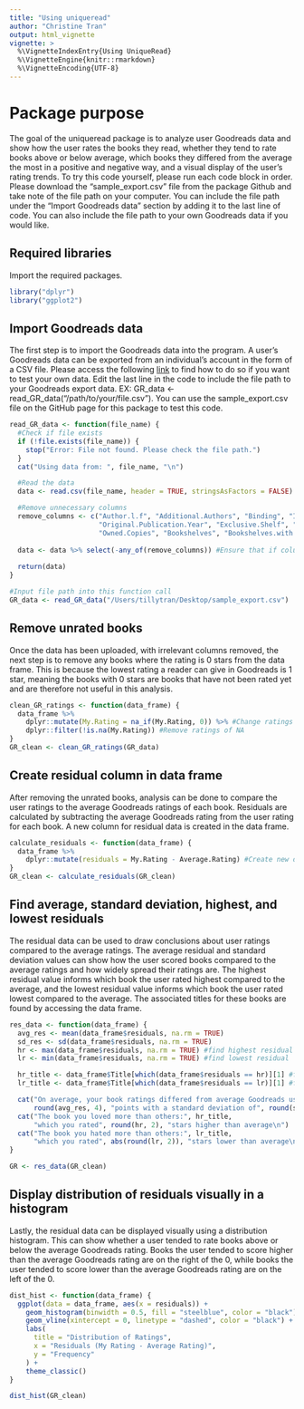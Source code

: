 ```yaml
---
title: "Using uniqueread"
author: "Christine Tran"
output: html_vignette
vignette: >
  %\VignetteIndexEntry{Using UniqueRead}
  %\VignetteEngine{knitr::rmarkdown}
  %\VignetteEncoding{UTF-8}
---
```


# Package purpose
  The goal of the uniqueread package is to analyze user Goodreads data and show how the user rates the books they read, whether they tend to rate books above or below average, which books they differed from the average the most in a positive and negative way, and a visual display of the user's rating trends. 
  To try this code yourself, please run each code block in order. Please download the "sample_export.csv" file from the package Github and take note of the file path on your computer. You can include the file path under the "Import Goodreads data" section by adding it to the last line of code. You can also include the file path to your own Goodreads data if you would like.  

## Required libraries
Import the required packages. 
```r
library("dplyr")
library("ggplot2")
```

## Import Goodreads data
  The first step is to import the Goodreads data into the program. A user's Goodreads data can be exported from an individual's account in the form of a CSV file. Please access the following [link](https://help.goodreads.com/s/article/How-do-I-import-or-export-my-books-1553870934590) to find how to do so if you want to test your own data. Edit the last line in the code to include the file path to your Goodreads export data. EX: GR_data <- read_GR_data("/path/to/your/file.csv"). You can use the sample_export.csv file on the GitHub page for this package to test this code. 
```r
read_GR_data <- function(file_name) {
  #Check if file exists
  if (!file.exists(file_name)) {
    stop("Error: File not found. Please check the file path.")
  }
  cat("Using data from: ", file_name, "\n")

  #Read the data
  data <- read.csv(file_name, header = TRUE, stringsAsFactors = FALSE)

  #Remove unnecessary columns
  remove_columns <- c("Author.l.f", "Additional.Authors", "Binding", "ISBN", "ISBN13", "Year.Published",
                      "Original.Publication.Year", "Exclusive.Shelf", "My.Review", "Spoiler", "Private.Notes",
                      "Owned.Copies", "Bookshelves", "Bookshelves.with.positions", "Publisher")
  
  data <- data %>% select(-any_of(remove_columns)) #Ensure that if columns do not exist in file that the code will still run
  
  return(data)
}

#Input file path into this function call
GR_data <- read_GR_data("/Users/tillytran/Desktop/sample_export.csv")
```
 
## Remove unrated books
  Once the data has been uploaded, with irrelevant columns removed, the next step is to remove any books where the rating is 0 stars from the data frame. This is because the lowest rating a reader can give in Goodreads is 1 star, meaning the books with 0 stars are books that have not been rated yet and are therefore not useful in this analysis.
```r
clean_GR_ratings <- function(data_frame) {
  data_frame %>%
    dplyr::mutate(My.Rating = na_if(My.Rating, 0)) %>% #Change ratings of 0 to NA
    dplyr::filter(!is.na(My.Rating)) #Remove ratings of NA
}
GR_clean <- clean_GR_ratings(GR_data)
```
 
## Create residual column in data frame
  After removing the unrated books, analysis can be done to compare the user ratings to the average Goodreads ratings of each book. Residuals are calculated by subtracting the average Goodreads rating from the user rating for each book. A new column for residual data is created in the data frame. 
```r
calculate_residuals <- function(data_frame) {
  data_frame %>%
    dplyr::mutate(residuals = My.Rating - Average.Rating) #Create new data frame column with residuals (My Rating - Average Rating)
}
GR_clean <- calculate_residuals(GR_clean)
```
 
##  Find average, standard deviation, highest, and lowest residuals
  The residual data can be used to draw conclusions about user ratings compared to the average ratings. The average residual and standard deviation values can show how the user scored books compared to the average ratings and how widely spread their ratings are. The highest residual value informs which book the user rated highest compared to the average, and the lowest residual value informs which book the user rated lowest compared to the average. The associated titles for these books are found by accessing the data frame. 
```r
res_data <- function(data_frame) {
  avg_res <- mean(data_frame$residuals, na.rm = TRUE)
  sd_res <- sd(data_frame$residuals, na.rm = TRUE)
  hr <- max(data_frame$residuals, na.rm = TRUE) #find highest residual
  lr <- min(data_frame$residuals, na.rm = TRUE) #find lowest residual

  hr_title <- data_frame$Title[which(data_frame$residuals == hr)][1] #find title of highest residual (return only 1 if tied)
  lr_title <- data_frame$Title[which(data_frame$residuals == lr)][1] #find title of lowest residual (return only 1 if tied)

  cat("On average, your book ratings differed from average Goodreads users by",
      round(avg_res, 4), "points with a standard deviation of", round(sd_res, 4),  "\n")
  cat("The book you loved more than others:", hr_title,
      "which you rated", round(hr, 2), "stars higher than average\n")
  cat("The book you hated more than others:", lr_title,
      "which you rated", abs(round(lr, 2)), "stars lower than average\n")
}

GR <- res_data(GR_clean)
```

## Display distribution of residuals visually in a histogram
  Lastly, the residual data can be displayed visually using a distribution histogram. This can show whether a user tended to rate books above or below the average Goodreads rating. Books the user tended to score higher than the average Goodreads rating are on the right of the 0, while books the user tended to score lower than the average Goodreads rating are on the left of the 0. 
```r
dist_hist <- function(data_frame) {
  ggplot(data = data_frame, aes(x = residuals)) +
    geom_histogram(binwidth = 0.5, fill = "steelblue", color = "black") +
    geom_vline(xintercept = 0, linetype = "dashed", color = "black") +
    labs(
      title = "Distribution of Ratings",
      x = "Residuals (My Rating - Average Rating)",
      y = "Frequency"
    ) +
    theme_classic()
}

dist_hist(GR_clean)
```
 
